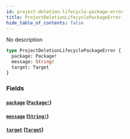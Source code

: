 ```yaml
---
id: project-deletion-lifecycle-package-error
title: ProjectDeletionLifecyclePackageError
hide_table_of_contents: false
---
```



No description

```graphql
type ProjectDeletionLifecyclePackageError {
  package: Package!
  message: String!
  target: Target
}
```


### Fields

#### [`package`](#) ([`Package!`](/swapi/objects/package))




#### [`message`](#) ([`String!`](/swapi/scalars/string))




#### [`target`](#) ([`Target`](/swapi/objects/target))
